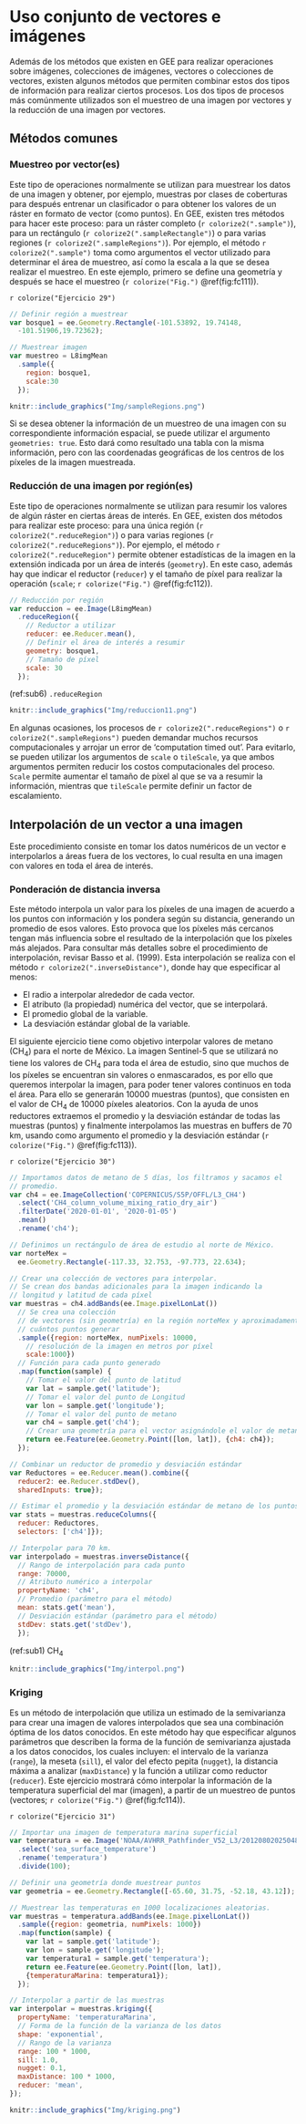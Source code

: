 \newpage

# Uso conjunto de vectores e imágenes

Además de los métodos que existen en GEE para realizar operaciones sobre
imágenes, colecciones de imágenes, vectores o colecciones de vectores,
existen algunos métodos que permiten combinar estos dos tipos de
información para realizar ciertos procesos. Los dos tipos de procesos
más comúnmente utilizados son el muestreo de una imagen por vectores y
la reducción de una imagen por vectores.

## Métodos comunes

### Muestreo por vector(es) {.unnumbered}

\index{sample} \index{sampleRectangle} \index{sampleRegions} Este tipo
de operaciones normalmente se utilizan para muestrear los datos de una
imagen y obtener, por ejemplo, muestras por clases de coberturas para
después entrenar un clasificador o para obtener los valores de un ráster
en formato de vector (como puntos). En GEE, existen tres métodos para
hacer este proceso: para un ráster completo (`r colorize2(".sample")`), para un
rectángulo (`r colorize2(".sampleRectangle")`) o para varias regiones
(`r colorize2(".sampleRegions")`). Por ejemplo, el método `r colorize2(".sample")` toma como
argumentos el vector utilizado para determinar el área de muestreo, así
como la escala a la que se desea realizar el muestreo. En este ejemplo,
primero se define una geometría y después se hace el muestreo
(`r colorize("Fig.")` \@ref(fig:fc111)).

`r colorize("Ejercicio 29")`

```js
// Definir región a muestrear
var bosque1 = ee.Geometry.Rectangle(-101.53892, 19.74148, 
  -101.51906,19.72362);
```

```js
// Muestrear imagen
var muestreo = L8imgMean
  .sample({
    region: bosque1,
    scale:30
  });
```

```r
knitr::include_graphics("Img/sampleRegions.png")
```

::: {.bluebox2 data-latex=""}
::: {.awesomeblock data-latex="{5pt}{\\faLightbulb}{darkblue}"}
Si se desea obtener la información de un muestreo de una imagen con su
correspondiente información espacial, se puede utilizar el argumento
`geometries: true`. Esto dará como resultado una tabla con la misma
información, pero con las coordenadas geográficas de los centros de los
píxeles de la imagen muestreada.
:::
:::

### Reducción de una imagen por región(es) {.unnumbered}

\index{reduceRegion} \index{reduceRegions} Este tipo de operaciones
normalmente se utilizan para resumir los valores de algún ráster en
ciertas áreas de interés. En GEE, existen dos métodos para realizar este
proceso: para una única región (`r colorize2(".reduceRegion")`) o para varias regiones
(`r colorize2(".reduceRegions")`). Por ejemplo, el método `r colorize2(".reduceRegion")` permite
obtener estadísticas de la imagen en la extensión indicada por un área
de interés (`geometry`). En este caso, además hay que indicar el
reductor (`reducer`) y el tamaño de píxel para realizar la operación
(`scale`; `r colorize("Fig.")` \@ref(fig:fc112)).

```js
// Reducción por región
var reduccion = ee.Image(L8imgMean)
  .reduceRegion({
    // Reductor a utilizar
    reducer: ee.Reducer.mean(),
    // Definir el área de interés a resumir
    geometry: bosque1,
    // Tamaño de píxel
    scale: 30
  });
```

(ref:sub6) `.reduceRegion`

```r
knitr::include_graphics("Img/reduccion11.png")
```

::: {.bluebox2 data-latex=""}
::: {.awesomeblock data-latex="{5pt}{\\faLightbulb}{darkblue}"}
En algunas ocasiones, los procesos de `r colorize2(".reduceRegions")` o
`r colorize2(".sampleRegions")` pueden demandar muchos recursos computacionales y
arrojar un error de 'computation timed out'. Para evitarlo, se pueden
utilizar los argumentos de `scale` o `tileScale`, ya que ambos
argumentos permiten reducir los costos computacionales del proceso.
`Scale` permite aumentar el tamaño de píxel al que se va a resumir la
información, mientras que `tileScale` permite definir un factor de
escalamiento.
:::
:::

## Interpolación de un vector a una imagen

Este procedimiento consiste en tomar los datos numéricos de un vector e
interpolarlos a áreas fuera de los vectores, lo cual resulta en una
imagen con valores en toda el área de interés.

### Ponderación de distancia inversa {.unnumbered}

\index{inverseDistance} Este método interpola un valor para los píxeles
de una imagen de acuerdo a los puntos con información y los pondera
según su distancia, generando un promedio de esos valores. Esto provoca
que los píxeles más cercanos tengan más influencia sobre el resultado de
la interpolación que los píxeles más alejados. Para consultar más
detalles sobre el procedimiento de interpolación, revisar Basso et al.
(1999). Esta interpolación se realiza con el método `r colorize2(".inverseDistance")`,
donde hay que especificar al menos:

-   El radio a interpolar alrededor de cada vector.
-   El atributo (la propiedad) numérica del vector, que se interpolará.
-   El promedio global de la variable.
-   La desviación estándar global de la variable.

El siguiente ejercicio tiene como objetivo interpolar valores de metano
(CH~4~) para el norte de México. La imagen Sentinel-5 que se utilizará
no tiene los valores de CH~4~ para toda el área de estudio, sino que
muchos de los píxeles se encuentran sin valores o enmascarados, es por
ello que queremos interpolar la imagen, para poder tener valores
continuos en toda el área. Para ello se generarán 10000 muestras
(puntos), que consisten en el valor de CH~4~ de 10000 píxeles
aleatorios. Con la ayuda de unos reductores extraemos el promedio y la
desviación estándar de todas las muestras (puntos) y finalmente
interpolamos las muestras en buffers de 70 km, usando como argumento el
promedio y la desviación estándar (`r colorize("Fig.")`
\@ref(fig:fc113)).

`r colorize("Ejercicio 30")`

```js
// Importamos datos de metano de 5 días, los filtramos y sacamos el 
// promedio.
var ch4 = ee.ImageCollection('COPERNICUS/S5P/OFFL/L3_CH4')
  .select('CH4_column_volume_mixing_ratio_dry_air')
  .filterDate('2020-01-01', '2020-01-05')
  .mean()
  .rename('ch4');

// Definimos un rectángulo de área de estudio al norte de México.
var norteMex =
  ee.Geometry.Rectangle(-117.33, 32.753, -97.773, 22.634);

// Crear una colección de vectores para interpolar.
// Se crean dos bandas adicionales para la imagen indicando la 
// longitud y latitud de cada píxel
var muestras = ch4.addBands(ee.Image.pixelLonLat()) 
  // Se crea una colección 
  // de vectores (sin geometría) en la región norteMex y aproximadamente 
  // cuántos puntos generar
  .sample({region: norteMex, numPixels: 10000, 
    // resolución de la imagen en metros por píxel
    scale:1000}) 
  // Función para cada punto generado
  .map(function(sample) { 
    // Tomar el valor del punto de latitud
    var lat = sample.get('latitude'); 
    // Tomar el valor del punto de Longitud
    var lon = sample.get('longitude'); 
    // Tomar el valor del punto de metano
    var ch4 = sample.get('ch4'); 
    // Crear una geometría para el vector asignándole el valor de metano
    return ee.Feature(ee.Geometry.Point([lon, lat]), {ch4: ch4});
  });

// Combinar un reductor de promedio y desviación estándar
var Reductores = ee.Reducer.mean().combine({
  reducer2: ee.Reducer.stdDev(),
  sharedInputs: true});

// Estimar el promedio y la desviación estándar de metano de los puntos.
var stats = muestras.reduceColumns({
  reducer: Reductores,
  selectors: ['ch4']});

// Interpolar para 70 km.
var interpolado = muestras.inverseDistance({
  // Rango de interpolación para cada punto
  range: 70000, 
  // Atributo numérico a interpolar
  propertyName: 'ch4', 
  // Promedio (parámetro para el método)
  mean: stats.get('mean'), 
  // Desviación estándar (parámetro para el método)
  stdDev: stats.get('stdDev'), 
  }); 
```
(ref:sub1) CH~4~

```r
knitr::include_graphics("Img/interpol.png")
```

### Kriging {.unnumbered}

\index{kriging} Es un método de interpolación que utiliza un estimado de
la semivarianza para crear una imagen de valores interpolados que sea
una combinación óptima de los datos conocidos. En este método hay que
especificar algunos parámetros que describen la forma de la función de
semivarianza ajustada a los datos conocidos, los cuales incluyen: el
intervalo de la varianza (`range`), la meseta (`sill`), el valor del
efecto pepita (`nugget`), la distancia máxima a analizar (`maxDistance`)
y la función a utilizar como reductor (`reducer`). Este ejercicio
mostrará cómo interpolar la información de la temperatura superficial
del mar (imagen), a partir de un muestreo de puntos (vectores;
`r colorize("Fig.")` \@ref(fig:fc114)).

`r colorize("Ejercicio 31")`

```js
// Importar una imagen de temperatura marina superficial
var temperatura = ee.Image('NOAA/AVHRR_Pathfinder_V52_L3/20120802025048')
  .select('sea_surface_temperature')
  .rename('temperatura')
  .divide(100);

// Definir una geometría donde muestrear puntos
var geometria = ee.Geometry.Rectangle([-65.60, 31.75, -52.18, 43.12]);

// Muestrear las temperaturas en 1000 localizaciones aleatorias.
var muestras = temperatura.addBands(ee.Image.pixelLonLat())
  .sample({region: geometria, numPixels: 1000})
  .map(function(sample) {
    var lat = sample.get('latitude');
    var lon = sample.get('longitude');
    var temperatura1 = sample.get('temperatura');
    return ee.Feature(ee.Geometry.Point([lon, lat]), 
    {temperaturaMarina: temperatura1});
  });

// Interpolar a partir de las muestras
var interpolar = muestras.kriging({
  propertyName: 'temperaturaMarina',
  // Forma de la función de la varianza de los datos
  shape: 'exponential', 
  // Rango de la varianza
  range: 100 * 1000, 
  sill: 1.0,
  nugget: 0.1,
  maxDistance: 100 * 1000,
  reducer: 'mean',
});
```

```r
knitr::include_graphics("Img/kriging.png")
```
